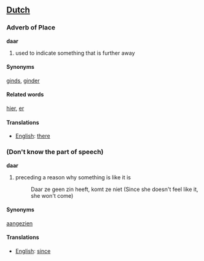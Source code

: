 ==[[Dutch]]==

=== Adverb of Place ===

'''daar'''

# used to indicate something that is further away

==== Synonyms ====
[[ginds]], [[ginder]]

==== Related words ====

[[hier]], [[er]]

==== Translations ====
*[[English]]: [[there]]

=== (Don't know the part of speech) ===

'''daar'''

# preceding a reason why something is like it is
#: Daar ze geen zin heeft, komt ze niet (Since she doesn't feel like it, she won't come)

==== Synonyms ====
[[aangezien]]

==== Translations ====
*[[English]]: [[since]]